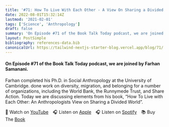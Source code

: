 ```yaml
---
title: '#71: How To Live With Each Other - A View On Sharing a Divided World'
date: 2022-08-01T15:32:14Z
lastmod: '2021-02-01'
tags: ['Science', 'Anthropology']
draft: false
summary: 'On Episode #71 of the Book Talk Today podcast, we are joined by Farhan Samanani. Farhan completed his Ph.D. in Social Anthropology at the University of Cambridge. done work on diversity, migration, and belonging for a number of organizations, including the World Bank, the Runnymede Trust, and Share Action. Today we are discussing elements from his book, “How To Live with Each Other: An Anthropologists View on Sharing a Divided World”.'
layout: PostSimple
bibliography: references-data.bib
canonicalUrl: https://tailwind-nextjs-starter-blog.vercel.app/blog/71/
---
```


#### On Episode #71 of the Book Talk Today podcast, we are joined by Farhan Samanani.

Farhan completed his Ph.D. in Social Anthropology at the University of Cambridge. done work on diversity, migration, and belonging for a number of organizations, including the World Bank, the Runnymede Trust, and Share Action. Today we are discussing elements from his book, “How To Live with Each Other: An Anthropologists View on Sharing a Divided World”.

🎥&nbsp;Watch on [YouTube]&emsp;🎧&nbsp;Listen on [Apple]&emsp;🎧&nbsp;Listen on [Spotify]&emsp;📚&nbsp;Buy The [Book]&emsp;

[youtube]: https://youtu.be/sy_oEVzO1is
[apple]: https://podcasts.apple.com/gb/podcast/71-how-to-live-with-each-other-an-anthropologists-view/id1525619296?i=1000574637976
[spotify]: https://open.spotify.com/episode/2CnBGBn6RrwrZFVuuXECHG?si=KuvvXcBOS963_JKQD-iFDA
[book]: https://amzn.to/3FVTWUU
